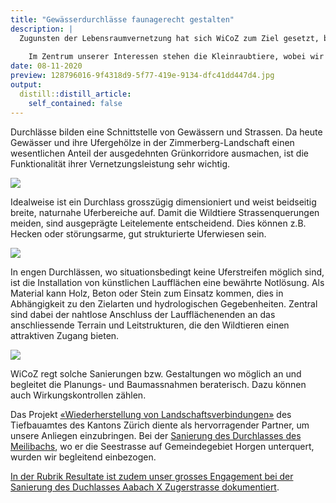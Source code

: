 ```yaml
---
title: "Gewässerdurchlässe faunagerecht gestalten"
description: |
  Zugunsten der Lebensraumvernetzung hat sich WiCoZ zum Ziel gesetzt, beratende Arbeit hinsichtlich faunagerechter Sanierungen und Gestaltungen von Gewässerdurchlässen zu leisten.
  
    Im Zentrum unserer Interessen stehen die Kleinraubtiere, wobei wir uns uns nach der Schweizer Norm 640 696 und dementsprechenden Merkblättern richten.
date: 08-11-2020
preview: 128796016-9f4318d9-5f77-419e-9134-dfc41dd447d4.jpg
output:
  distill::distill_article:
    self_contained: false
---
```


Durchlässe bilden eine Schnittstelle von Gewässern und Strassen. Da heute Gewässer und ihre Ufergehölze in der Zimmerberg-Landschaft einen wesentlichen Anteil der ausgedehnten Grünkorridore ausmachen, ist die Funktionalität ihrer Vernetzungsleistung sehr wichtig. 

![](https://user-images.githubusercontent.com/49158554/128794777-065577f4-17a8-4141-9d87-702b9aed7007.jpg)

Idealweise ist ein Durchlass grosszügig dimensioniert und weist beidseitig breite, naturnahe Uferbereiche auf. Damit die Wildtiere Strassenquerungen meiden, sind ausgeprägte Leitelemente entscheidend. Dies können z.B. Hecken oder störungsarme, gut strukturierte Uferwiesen sein. 

![](https://user-images.githubusercontent.com/49158554/128795851-33a438db-b6fd-4d78-a0cc-64bfb8e6291d.JPG)

In engen Durchlässen, wo situationsbedingt keine Uferstreifen möglich sind, ist die Installation von künstlichen Laufflächen eine bewährte Notlösung. Als Material kann Holz, Beton oder Stein zum Einsatz kommen, dies in Abhängigkeit zu den Zielarten und hydrologischen Gegebenheiten. 
Zentral sind dabei der nahtlose Anschluss der Laufflächenenden an das anschliessende Terrain und Leitstrukturen, die den Wildtieren einen attraktiven Zugang bieten.

![](https://user-images.githubusercontent.com/49158554/128794393-5f3243fb-7b07-492d-814d-ab430894a289.jpg)

WiCoZ regt solche Sanierungen bzw. Gestaltungen wo möglich an und begleitet die Planungs- und Baumassnahmen beraterisch. Dazu können auch Wirkungskontrollen zählen. 

Das Projekt [«Wiederherstellung von Landschaftsverbindungen»](https://naturschutz.ch/hintergrund/portrait/interview-stolpersteine-und-chancen-fu%CC%88r-neue-verbindungen/144666) des Tiefbauamtes des Kantons Zürich diente als hervorragender Partner, um unsere Anliegen einzubringen.
Bei der [Sanierung des Durchlasses des Meilibachs](https://naturschutz.ch/hintergrund/wissen/im-durchgang-queren-fuchs-und-hase-die-autobahn/143122), wo er die Seestrasse auf Gemeindegebiet Horgen unterquert, wurden wir begleitend einbezogen.

[In der Rubrik Resultate ist zudem unser grosses Engagement bei der Sanierung des Duchlasses Aabach X Zugerstrasse dokumentiert](/news/2021-08-11-effekt-der-faunagerechten-sanierung-des-durchlasses-zugerstrasse/).

